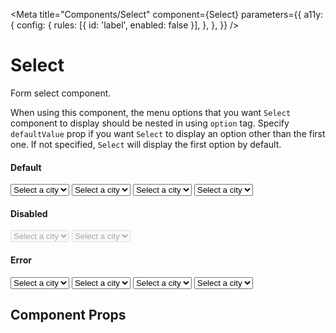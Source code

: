 
<Meta 
  title="Components/Select"
  component={Select}
  parameters={{
    a11y: {
      config: {
        rules: [{ id: 'label', enabled: false }],
      },
    },
  }}
/>

# Select

Form select component.

When using this component, the menu options that you want `Select` component to display should be nested in using `option` tag. Specify `defaultValue` prop if you want `Select` to display an option other than the first one. If not specified, `Select` will display the first option by default.

#### Default

<Preview withToolbar>
  <Story name="default">
    <Box>
      <Select
        defaultValue="Select a city"
        name="city"
        mb={4}
      >
        <option>Select a city</option>
        <option>Toronto</option>
        <option>Istanbul</option>
        <option>Amsterdam</option>
      </Select>
      <Select
        defaultValue="Select a city"
        leftIcon={<Icons.Place color="text.primary" aria-hidden />}
        mb={4}
      >
        <option>Select a city</option>
        <option>Toronto</option>
        <option>Istanbul</option>
        <option>Amsterdam</option>
      </Select>
      <Select
        defaultValue="Select a city"
        rightIcon={<Icons.Info color="text.primary" aria-hidden />}
        mb={4}
      >
        <option>Select a city</option>
        <option>Toronto</option>
        <option>Istanbul</option>
        <option>Amsterdam</option>
      </Select>
      <Select
        defaultValue="Select a city"
        leftIcon={<Icons.Place color="text.primary" aria-hidden />}
        rightIcon={<Icons.Info color="text.primary" aria-hidden />}
        mb={4}
      >
        <option>Select a city</option>
        <option>Toronto</option>
        <option>Istanbul</option>
        <option>Amsterdam</option>
      </Select>
    </Box>
  </Story>
</Preview>

#### Disabled

<Preview withToolbar>
  <Story name="disabled">
    <Box>
      <Select
        disabled
        defaultValue="Select a city"
        mb={4}
      >
        <option>Select a city</option>
        <option>Toronto</option>
        <option>Istanbul</option>
        <option>Amsterdam</option>
      </Select>
      <Select
        disabled
        defaultValue="Select a city"
        leftIcon={<Icons.Place aria-hidden />}
        mb={4}
      >
        <option>Select a city</option>
        <option>Toronto</option>
        <option>Istanbul</option>
        <option>Amsterdam</option>
      </Select>
    </Box>
  </Story>
</Preview>

#### Error

<Preview withToolbar>
  <Story name="error">
    <Box>
      <Select
        error={true}
        defaultValue="Select a city"
        mb={4}
      >
        <option>Select a city</option>
        <option>Toronto</option>
        <option>Istanbul</option>
        <option>Amsterdam</option>
      </Select>
      <Select
        error
        defaultValue="Select a city"
        leftIcon={<Icons.Place color="text.primary" aria-hidden />}
        mb={4}
      >
        <option>Select a city</option>
        <option>Toronto</option>
        <option>Istanbul</option>
        <option>Amsterdam</option>
      </Select>
      <Select
        error
        defaultValue="Select a city"
        rightIcon={<Icons.Error aria-hidden color="ui.error" />}
        mb={4}
      >
        <option>Select a city</option>
        <option>Toronto</option>
        <option>Istanbul</option>
        <option>Amsterdam</option>
      </Select>
      <Select
        error
        defaultValue="Select a city"
        leftIcon={<Icons.Place color="text.primary" aria-hidden />}
        rightIcon={<Icons.Error aria-hidden color="ui.error" />}
        mb={4}
      >
        <option>Select a city</option>
        <option>Toronto</option>
        <option>Istanbul</option>
        <option>Amsterdam</option>
      </Select>
    </Box>
  </Story>
</Preview>

## Component Props

<Props of={Select} />
